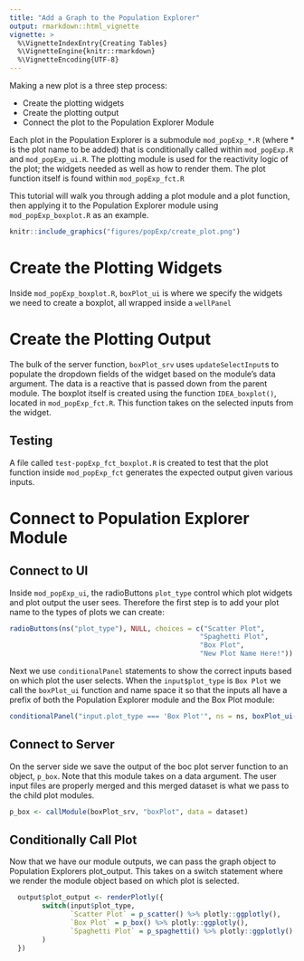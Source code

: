 ```yaml
---
title: "Add a Graph to the Population Explorer"
output: rmarkdown::html_vignette
vignette: >
  %\VignetteIndexEntry{Creating Tables}
  %\VignetteEngine{knitr::rmarkdown}
  %\VignetteEncoding{UTF-8}
---
```


Making a new plot is a three step process:

- Create the plotting widgets
- Create the plotting output
- Connect the plot to the Population Explorer Module

Each plot in the Population Explorer is a submodule `mod_popExp_*.R` (where * is the plot name to be added) that is conditionally called within `mod_popExp.R` and `mod_popExp_ui.R`. The plotting module is used for the reactivity logic of the plot; the widgets needed as well as how to render them. The plot function itself is found within `mod_popExp_fct.R`

This tutorial will walk you through adding a plot module and a plot function, then applying it to the Population Explorer module using `mod_popExp_boxplot.R` as an example.

```r
knitr::include_graphics("figures/popExp/create_plot.png")
```

# Create the Plotting Widgets

Inside `mod_popExp_boxplot.R`, `boxPlot_ui` is where we specify the widgets we need to create a boxplot, all wrapped inside a `wellPanel`

# Create the Plotting Output

The bulk of the server function, `boxPlot_srv` uses `updateSelectInput`s to populate the dropdown fields of the widget based on the module's data argument. The data is a reactive that is passed down from the parent module. The boxplot itself is created using the function `IDEA_boxplot()`, located in `mod_popExp_fct.R`. This function takes on the selected inputs from the widget.

## Testing

A file called `test-popExp_fct_boxplot.R` is created to test that the plot function inside `mod_popExp_fct` generates the expected output given various inputs.

# Connect to Population Explorer Module

## Connect to UI

Inside `mod_popExp_ui`, the radioButtons `plot_type` control which plot widgets and plot output the user sees. Therefore the first step is to add your plot name to the types of plots we can create:


```r
radioButtons(ns("plot_type"), NULL, choices = c("Scatter Plot", 
                                               "Spaghetti Plot", 
                                               "Box Plot",
                                               "New Plot Name Here!"))
```

Next we use `conditionalPanel` statements to show the correct inputs based on which plot the user selects. When the `input$plot_type` is `Box Plot` we call the `boxPlot_ui` function and name space it so that the inputs all have a prefix of both the Population Explorer module and the Box Plot module:

```r
conditionalPanel("input.plot_type === 'Box Plot'", ns = ns, boxPlot_ui(ns("boxPlot")))
```

## Connect to Server

On the server side we save the output of the boc plot server function to an object, `p_box`. Note that this module takes on a data argument. The user input files are properly merged and this merged dataset is what we pass to the child plot modules.

```r
p_box <- callModule(boxPlot_srv, "boxPlot", data = dataset)
```

## Conditionally Call Plot

Now that we have our module outputs, we can pass the graph object to Population Explorers plot_output. This takes on a switch statement where we render the module object based on which plot is selected. 

```r
  output$plot_output <- renderPlotly({
        switch(input$plot_type,
               `Scatter Plot` = p_scatter() %>% plotly::ggplotly(),
               `Box Plot` = p_box() %>% plotly::ggplotly(),
               `Spaghetti Plot` = p_spaghetti() %>% plotly::ggplotly()
        )
  })
```

